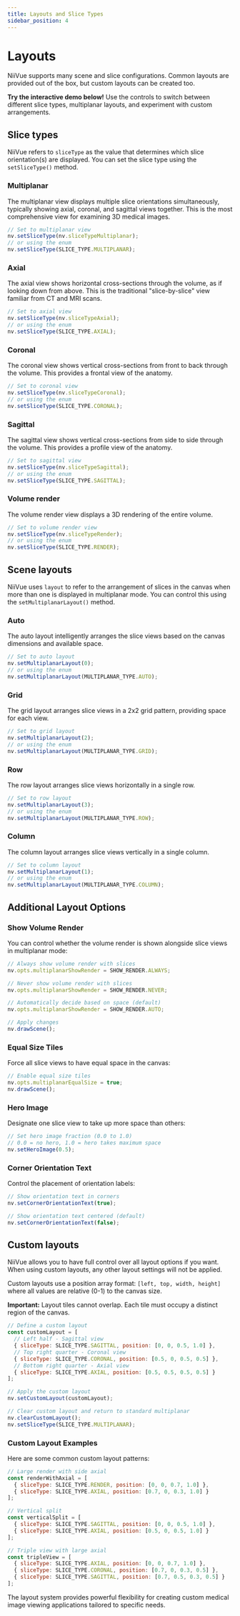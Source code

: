 ```yaml
---
title: Layouts and Slice Types
sidebar_position: 4
---
```



# Layouts

NiiVue supports many scene and slice configurations. Common layouts are provided out of the box, but custom layouts can be created too.

**Try the interactive demo below!** Use the controls to switch between different slice types, multiplanar layouts, and experiment with custom arrangements.

<NiivueBrowserWrapper>
  <LayoutDemo />
</NiivueBrowserWrapper>

## Slice types

NiiVue refers to `sliceType` as the value that determines which slice orientation(s) are displayed. You can set the slice type using the `setSliceType()` method.

### Multiplanar

The multiplanar view displays multiple slice orientations simultaneously, typically showing axial, coronal, and sagittal views together. This is the most comprehensive view for examining 3D medical images.

```javascript
// Set to multiplanar view
nv.setSliceType(nv.sliceTypeMultiplanar);
// or using the enum
nv.setSliceType(SLICE_TYPE.MULTIPLANAR);
```

### Axial

The axial view shows horizontal cross-sections through the volume, as if looking down from above. This is the traditional "slice-by-slice" view familiar from CT and MRI scans.

```javascript
// Set to axial view
nv.setSliceType(nv.sliceTypeAxial);
// or using the enum
nv.setSliceType(SLICE_TYPE.AXIAL);
```

### Coronal

The coronal view shows vertical cross-sections from front to back through the volume. This provides a frontal view of the anatomy.

```javascript
// Set to coronal view
nv.setSliceType(nv.sliceTypeCoronal);
// or using the enum
nv.setSliceType(SLICE_TYPE.CORONAL);
```

### Sagittal

The sagittal view shows vertical cross-sections from side to side through the volume. This provides a profile view of the anatomy.

```javascript
// Set to sagittal view
nv.setSliceType(nv.sliceTypeSagittal);
// or using the enum
nv.setSliceType(SLICE_TYPE.SAGITTAL);
```

### Volume render

The volume render view displays a 3D rendering of the entire volume.

```javascript
// Set to volume render view
nv.setSliceType(nv.sliceTypeRender);
// or using the enum
nv.setSliceType(SLICE_TYPE.RENDER);
```

## Scene layouts

NiiVue uses `layout` to refer to the arrangement of slices in the canvas when more than one is displayed in multiplanar mode. You can control this using the `setMultiplanarLayout()` method.

### Auto

The auto layout intelligently arranges the slice views based on the canvas dimensions and available space.

```javascript
// Set to auto layout
nv.setMultiplanarLayout(0);
// or using the enum
nv.setMultiplanarLayout(MULTIPLANAR_TYPE.AUTO);
```

### Grid

The grid layout arranges slice views in a 2x2 grid pattern, providing space for each view.

```javascript
// Set to grid layout
nv.setMultiplanarLayout(2);
// or using the enum
nv.setMultiplanarLayout(MULTIPLANAR_TYPE.GRID);
```

### Row

The row layout arranges slice views horizontally in a single row.

```javascript
// Set to row layout
nv.setMultiplanarLayout(3);
// or using the enum
nv.setMultiplanarLayout(MULTIPLANAR_TYPE.ROW);
```

### Column

The column layout arranges slice views vertically in a single column.

```javascript
// Set to column layout
nv.setMultiplanarLayout(1);
// or using the enum
nv.setMultiplanarLayout(MULTIPLANAR_TYPE.COLUMN);
```

## Additional Layout Options

### Show Volume Render

You can control whether the volume render is shown alongside slice views in multiplanar mode:

```javascript
// Always show volume render with slices
nv.opts.multiplanarShowRender = SHOW_RENDER.ALWAYS;

// Never show volume render with slices
nv.opts.multiplanarShowRender = SHOW_RENDER.NEVER;

// Automatically decide based on space (default)
nv.opts.multiplanarShowRender = SHOW_RENDER.AUTO;

// Apply changes
nv.drawScene();
```

### Equal Size Tiles

Force all slice views to have equal space in the canvas:

```javascript
// Enable equal size tiles
nv.opts.multiplanarEqualSize = true;
nv.drawScene();
```

### Hero Image

Designate one slice view to take up more space than others:

```javascript
// Set hero image fraction (0.0 to 1.0)
// 0.0 = no hero, 1.0 = hero takes maximum space
nv.setHeroImage(0.5);
```

### Corner Orientation Text

Control the placement of orientation labels:

```javascript
// Show orientation text in corners
nv.setCornerOrientationText(true);

// Show orientation text centered (default)
nv.setCornerOrientationText(false);
```

## Custom layouts

NiiVue allows you to have full control over all layout options if you want. When using custom layouts, any other layout settings will not be applied. 

Custom layouts use a position array format: `[left, top, width, height]` where all values are relative (0-1) to the canvas size.

**Important:** Layout tiles cannot overlap. Each tile must occupy a distinct region of the canvas.

```javascript
// Define a custom layout
const customLayout = [
  // Left half - Sagittal view
  { sliceType: SLICE_TYPE.SAGITTAL, position: [0, 0, 0.5, 1.0] },
  // Top right quarter - Coronal view  
  { sliceType: SLICE_TYPE.CORONAL, position: [0.5, 0, 0.5, 0.5] },
  // Bottom right quarter - Axial view
  { sliceType: SLICE_TYPE.AXIAL, position: [0.5, 0.5, 0.5, 0.5] }
];

// Apply the custom layout
nv.setCustomLayout(customLayout);

// Clear custom layout and return to standard multiplanar
nv.clearCustomLayout();
nv.setSliceType(SLICE_TYPE.MULTIPLANAR);
```

### Custom Layout Examples

Here are some common custom layout patterns:

```javascript
// Large render with side axial
const renderWithAxial = [
  { sliceType: SLICE_TYPE.RENDER, position: [0, 0, 0.7, 1.0] },
  { sliceType: SLICE_TYPE.AXIAL, position: [0.7, 0, 0.3, 1.0] }
];

// Vertical split
const verticalSplit = [
  { sliceType: SLICE_TYPE.SAGITTAL, position: [0, 0, 0.5, 1.0] },
  { sliceType: SLICE_TYPE.AXIAL, position: [0.5, 0, 0.5, 1.0] }
];

// Triple view with large axial
const tripleView = [
  { sliceType: SLICE_TYPE.AXIAL, position: [0, 0, 0.7, 1.0] },
  { sliceType: SLICE_TYPE.CORONAL, position: [0.7, 0, 0.3, 0.5] },
  { sliceType: SLICE_TYPE.SAGITTAL, position: [0.7, 0.5, 0.3, 0.5] }
];
```

The layout system provides powerful flexibility for creating custom medical image viewing applications tailored to specific needs. 

